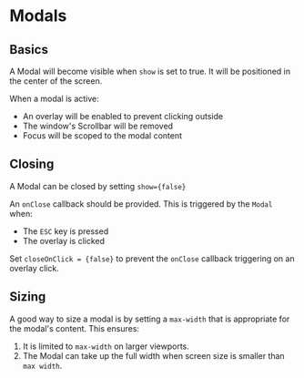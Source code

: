 
<Meta title="Components/Modal" component={Modal} argTypes={stories.argTypes} />

# Modals

<Description of={Modal} />

<Canvas>
    <Story story={stories.AllProps} name="All Props" />
</Canvas>

<ArgsTable story="All Props" />

## Basics

A Modal will become visible when `show` is set to true. It will be positioned in the center of the screen.

When a modal is active:

-   An overlay will be enabled to prevent clicking outside
-   The window's Scrollbar will be removed
-   Focus will be scoped to the modal content

## Closing

A Modal can be closed by setting `show={false}`

An `onClose` callback should be provided. This is triggered by the `Modal` when:

-   The `ESC` key is pressed
-   The overlay is clicked

Set `closeOnClick = {false}` to prevent the `onClose` callback triggering on an overlay click.

<Canvas>
    <Story story={stories.Closing} />
</Canvas>

## Sizing

A good way to size a modal is by setting a `max-width` that is appropriate for the modal's content.
This ensures:

1. It is limited to `max-width` on larger viewports.
2. The Modal can take up the full width when screen size is smaller than `max width`.

<Canvas>
    <Story story={stories.Sizing} />
</Canvas>

